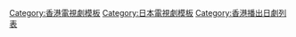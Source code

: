 {{Navbox
|name =2017年香港播出之日劇
|title = [[香港播出日本劇集列表 (2017年)|2017年香港播出之日劇]]
| state = {{{state|autocollapse}}}
| listclass = hlist
| bodystyle = 
| group1 = [[J2]]
| list1  = {{Navbox|child
| group1 = 星期二至六凌晨劇集時段
| list1 =
*[[最強名醫|最強名醫3]]
| group2 = 星期六、日晚上劇集時段
| list2 =
*[[Doctor-X～外科醫·大門未知子～|女醫神Doctor X 最強反擊]]
*[[Doctor-X～外科醫·大門未知子～|女醫神Doctor X 4]]
*[[逃避雖可恥但有用|僱傭妻子]]
*[[反轉|逆轉真相]]
*[[Chef～三星級營養午餐～|小學餐女廚神]]
| group3 = 星期六早上劇集時段
| list3 =
*[[水球不良少年|熱血水球少年]]
| group4 = 星期六晚上劇集時段
| list4 =
*[[Good Partner 無敵律師|無敵律師]]
*[[Hello!刺蝟偵探|HELLO！刺蝟偵探]]
*[[Doctor-X～外科醫·大門未知子～|女醫神Doctor X 5]]
| group5 = 星期日下午劇集時段
| list5 =
*{{tsl|ja|THE NEXT GENERATION -パトレイバー-|機動警察 (電視劇)|機動警察新世代}}
| group6 = 星期日晚上劇集時段
| list6 =
*[[A LIFE～深愛的人～|A LIFE：深愛的人]]
*[[空中急診英雄|緊急救命3]]
*[[陸王]]
| group7 = 非特定時段
| list7 =
*[[守護者系列|精靈守護者]]
}}

| group2 = [[ViuTV]]
| list2  = {{Navbox|child
| group1 = 星期一、二晚上劇集時段
| list1 =
*{{tsl|ja|AKBラブナイト 恋工場|AKB戀工場}}
| group2 = 星期三、四晚上劇集時段
| list2 =
*[[貓侍]]（第二季）
*[[貓侍|貓侍前傳：玉之丞萌翻江戶]]
| group3 = 星期六晚上劇集時段
| list3 =
*[[火之粉 (2016年電視劇)|火之粉]]
*[[營業部長 吉良奈津子]]
*[[CRISIS 公安機動搜查隊特搜組|CRISIS]]
*{{tsl|ja|きみはペット#2017年版|寵物情人}}
*[[黑革記事本|黑色筆記本]]
| group4 = 星期日晚上劇集時段
| list4 =
*[[青之焰|青之炎]]
| group5 = 非特定時段
| list5 =
*{{tsl|jp|ぼくのいのち|我的生命}}
*[[鳶 (小說)|父子情深]]
*[[偵探少女有紗的事件簿]]
*{{tsl|ja|叡古教授の事件簿|叡古教授之事件簿}}
*{{tsl|ja|東京センチメンタル|東京傷感故事 – 特別篇}}
*{{tsl|ja|わたしに運命の恋なんてありえないって思ってた|我想自己無法遇上命運般的戀愛}}
*{{tsl|ja|黒い福音#2014版|黑色福音}}
}}

| group3 = [[奇妙77台]]
| list3  = {{Navbox|child
| group1 =  星期日晚上劇集時段
| list1  =
*[[相棒|刑偵相棒]]（第十四輯）（第1-16集）
}}

| group4 = [[日劇台]]
| list4  = {{Navbox|child
| group1 =  星期一劇集時段
| list1  =
*[[Chef～三星級營養午餐～|小學餐女廚神]]
*[[和歌子酒]]
*[[和歌子酒|和歌子酒2]]
*[[孤獨的美食家|孤獨的美食家宮城出差篇]]
*[[孤獨的美食家|孤獨的美食家冬日美食篇]]
*[[孤獨的美食家|孤獨的美食家6]]
*{{tsl|ja||3人のパパ|三個奶爸}}
*[[彬與瑛]]
*[[Plage|問題室友]]
*[[求婚大作戰]]
| group2 =  星期二劇集時段
| list2  =
*[[IQ246～華麗事件簿～|IQ246 華麗事件簿]]
*[[Career～打破常規的警察署長～|一哥出更]]
*[[就活家族～一定會順利的～|求職家族]]
*[[小巨人|正義巨人]]
*[[紧急审讯室|非常審查官2]]
*[[遺留搜查|遺留搜查4]]
*[[明日的約定]]
| group3 =  星期三劇集時段
| list3  =
*{{link-ja|遺產大狀|遺産相続弁護士 柿崎真一}}
*{{link-ja|遺產大狀外傳|遺産相続弁護士 柿崎真一}}
*{{link-ja|10個嫉妒的女人|黒い十人の女#2016年版}}
*[[増山超能力師事務所|超能力事務所]]
*[[愛情敗犬向前衝|戀愛向前衝]]
*[[腦內智慧型手機人類|電話男]]
*[[黑色復仇]]
| group4 =  星期四劇集時段
| list4  =
*[[砂之塔〜知道太多事情的鄰居|砂之塔]]
*[[美女與男子]]
*[[其實並不在乎你|其實我不太愛你]]
*[[神奈小姐]]
*[[監獄公主]]
| group5 =  星期五劇集時段
| list5  =
*[[逃避雖可恥但有用|僱傭妻子]]
*[[廚師警部的晚餐會|飯罪真相]]
*[[四重奏 (日本電視劇)|四重奏]]
*[[出租愛情]]
*[[守護者系列|精靈守護者2]]
*[[獻給你的徽章]]
*[[LEADERS|汽車夢飛翔2]]
*[[幸福的記憶]]
*[[Doctor-X～外科醫·大門未知子～|女醫神Doctor X 最強反擊]]
*[[Doctor-X～外科醫·大門未知子～|女醫神Doctor X 4]]
*[[一個屋簷下|同一屋簷下]]
| group6 =  星期六、日劇集時段
| list6  =
*[[大姊當家|當家姐姐]]
*[[別嬪小姐|童心四姊妹]]
| group7 =  星期日劇集時段
| list7  =
*[[三億劫案]]
*{{tsl|ja|ふなっしー探偵|船梨精偵探}}
*[[家政婦的見證|特務女管家2]]
}}

| group5 = [[Now劇集台]]/[[Now觀星台]]
| list5  = {{Navbox|child
| group1 = 星期一至日晚上劇集時段
| list1  =
*[[新娘暖簾|旅館花嫁]]（第四季）
| group2 = 星期二至六下午劇集時段
| list2 =
*[[CRISIS 公安機動搜查隊特搜組|CRISIS]]
*{{tsl|ja|きみはペット#2017年版|寵物情人}}
| group3 = 星期六、日晚上劇集時段
| list3 =
*[[俠飯]]
*[[勇者義彥和被引導的七人|勇者義彥與被引導的七人]]
| group4 = 星期六晚上第二線劇
| list4 =
*[[年齡騷擾]]
*{{tsl|ja|奪い愛、冬|掠奪的愛、冬}}
*[[不好意思，我們明天要結婚]]
*{{tsl|ja|症候群シリーズ#テレビドラマ|犯罪症候群}}
*{{tsl|ja|症候群シリーズ#テレビドラマ|犯罪症候群 第二季}}
*[[外貌協會100%|人100%靠外表]]
| group5 = 星期六晚上第三線劇
| list5 =
*{{link-ja|警視廳 印尼炒飯課|警視庁 ナシゴレン課}}
| group6 = 星期日晚上第一線劇
| list6 =
*[[ST 警視廳科學特搜班|ST 紅與白的搜查檔案]]
| group7 = 星期日晚上第二線劇
| list7 =
*{{tsl|ja|朝が来る#テレビドラマ|早晨來到}}
*{{tsl|ja|バイプレイヤーズ 〜もしも6人の名脇役がシェアハウスで暮らしたら〜|The Supporting Actors}}
*[[警視廳生物系]]
}}

| group6 = [[有線劇集台]]
| list6  = {{Navbox|child
| group1 =  星期一至五晚上第三線劇
| list1  =
*[[神探伽利略]]
| group2 =  星期一至五晚上第四線劇
| list2  =
*[[醫療小組達文西女士的診斷|達文西女醫團]]
*[[最後的灰姑娘]]
| group3 =  星期六晚上劇集時段
| list3  =
*[[謊言戰爭]]
*[[貴族偵探系列|貴族偵探]]
| group4 =  星期日晚上劇集時段
| list4  =
*[[ON 異常犯罪搜查官·藤堂比奈子|異常犯罪搜查官]]
*{{link-ja|警視廳・搜查一課長|警視庁・捜査一課長}}
*{{link-ja|警視廳0系|警視庁ゼロ係〜生活安全課なんでも相談室〜}}
*[[相棒|刑偵相棒]]（第十五季）
*[[刑警七人|刑警7人2]]
*{{link-ja|變身特派員|特命係長 只野仁 (テレビドラマ)}}
}}

| group7 = [[衛視電影台]]
| list7  = {{Navbox|child
| group1 =  星期日晚上劇集時段
| list1  =
*[[深海潛行]]
*[[賢者之愛]]
*[[杜鵑鳥的蛋是誰的|基恩之絆]]
*{{tsl|ja|ヒポクラテスの誓い (小説)#テレビドラマ|希波克拉底誓言（小說）|解剖真相}}
*[[荒地之戀]]
}}

| group8 = [[GEM TV ASIA]]
| list8  = {{Navbox|child
| group1 =  星期一至日劇集時段
| list1  =
*[[東京全力少女]]
*[[東京白日夢女]]
*[[偵探·日暮旅人|視覺偵探 日暮旅人]]
*[[段田凜 勞動基準監督官|勞動基準監督官]]
*[[白雲階梯 (日本電視劇)|雲之階梯]]
*{{link-ja|男水!|男水!}}
*{{tsl|ja|母さん、俺は大丈夫|媽，我會好好的}}
*{{tsl|ja|銭形警部 (テレビドラマ)|錢形警部}}
*[[神之雫]]
*[[成為母親]]
*{{link-ja|科學怪人之戀|フランケンシュタインの恋}}
*{{tsl|ja|セクシーボイスアンドロボ|Sexy Voice and Robo}} 
*[[賣房女子|賣房女子回來了]]
*{{tsl|ja|スプラウト (漫画)|愛情種子}}
*[[我命中注定的人]]
*{{tsl|ja|SHARK|SHARK（電視劇）|SHARK}}
*[[我的彆腳丈夫]]
*[[考試之神]]
*{{tsl|ja|SHARK|SHARK（電視劇）|SHARK 2}}
*[[貧窮男子]]
*[[49 (電視劇)|49]]
*[[過度保護的加穗子]]
*{{tsl|ja|愛してたって、秘密はある。|即使愛，也有秘密。}}
*[[校閱女孩|校閱女孩·河野悅子 Deluxe]]
*[[代價]]
*[[熱血律師]]
*[[琉璃之島]]
*{{tsl|ja|先に生まれただけの僕|我的校園計劃}}
*[[太太 請小心輕放]]
*{{tsl|ja|平成舞祭組男|平成舞祭組男}}
*{{link-ja|未滿都市2017|ぼくらの勇気 未満都市}}
*{{link-ja|永遠的我們 sea side blue|永遠のぼくら sea side blue}}
}}

|below =  [[Template:2016年香港播出之日劇|2016年]] ← '''2017年''' → [[Template:2018年香港播出之日劇|2018年]]
}}<noinclude>[[Category:香港電視劇模板]][[Category:日本電視劇模板‎]][[Category:香港播出日劇列表]]</noinclude>